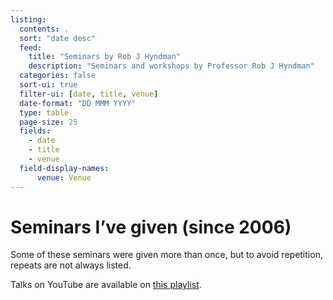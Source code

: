 ```yaml
---
listing:
  contents: .
  sort: "date desc"
  feed:
    title: "Seminars by Rob J Hyndman"
    description: "Seminars and workshops by Professor Rob J Hyndman"
  categories: false
  sort-ui: true
  filter-ui: [date, title, venue]
  date-format: "DD MMM YYYY"
  type: table
  page-size: 25
  fields:
    - date
    - title
    - venue
  field-display-names:
      venue: Venue
---
```


# Seminars I've given (since 2006)

Some of these seminars were given more than once, but to avoid repetition, repeats are not always listed.

Talks on YouTube are available on [this playlist](https://www.youtube.com/playlist?list=PL12D676032C3A6B70).
